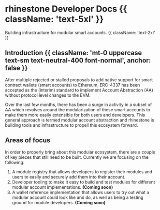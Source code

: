 # rhinestone Developer Docs {{ className: 'text-5xl' }}

Building infrastructure for modular smart accounts. {{ className: 'text-2xl' }}

## Introduction {{ className: 'mt-0 uppercase text-sm text-neutral-400 font-normal', anchor: false }}

After multiple rejected or stalled proposals to add native support for smart contract wallets (smart accounts) to Ethereum, ERC-4337 has been accepted as the (interim) standard to implement Account Abstraction (AA) without protocol level changes to the EVM.

Over the last few months, there has been a surge in activity in a subset of AA which revolves around the modularization of these smart accounts to make them more easily extensible for both users and developers. This general approach is termed modular account abstraction and rhinestone is building tools and infrastructure to propell this ecosystem forward.

## Areas of focus

In order to properly bring about this modular ecosystem, there are a couple of key pieces that still need to be built. Currently we are focusing on the following:

1. A module registry that allows developers to register their modules and users to easily and securely add them into their account.
2. Developer tooling to make it easy to build and test modules for different modular account implementations. **(Coming soon)**
3. A wallet reference implementation that allows users to try out what a modular account could look like and do, as well as being a testing ground for module developers. **(Coming soon)**
